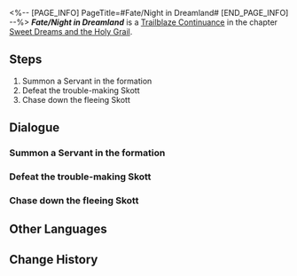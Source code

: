 <%-- [PAGE_INFO]
PageTitle=#Fate/Night in Dreamland#
[END_PAGE_INFO] --%>
{{Stub|Dialogue.}}
{{Mission Infobox
|id            = 1040533
|title         = 
|image         = <!--Mission Fate/Night in Dreamland.png-->
|type          = Trailblaze Continuance
|event_name    = 
|chapter       = Sweet Dreams and the Holy Grail
|requirements  = [[Trailblaze Continuance]] ''[[Fate/Night in Dreamland]]'' completed
|summary       = <!--official mission summary from Fate's Atlas-->
|characters    = Trailblazer
|startLocation = [[<!--starting world-->]] - [[<!--starting area-->]]
|world         = <!--starting world-->
|area          = <!--starting area-->
|prev          = 
|next          = 
|rewards       = Trailblaze EXP*500; Stellar Jade*60; Traveler's Guide*4; Refined Aether*4; Credit*80,000
}}
'''''Fate/Night in Dreamland''''' is a [[Trailblaze Continuance]] in the chapter [[Sweet Dreams and the Holy Grail]].

==Steps==
# Summon a Servant in the formation
# Defeat the trouble-making Skott
# Chase down the fleeing Skott

<!--
==Gameplay Notes==

--><!--
==Trial Character==

-->
==Dialogue==
{{Stub Dialogue}}
{{Dialogue End}}

===Summon a Servant in the formation{{subst:void|<!--104053302-->}}===
{{Mission Description|type=continuance|location=<!--to be added-->|update|To avoid summoning a total stranger, maybe it's time to brush up on your Penaconian History: The Clockie Series?}}
{{Dialogue Start}}
:{{tx}}
{{Dialogue End}}

===Defeat the trouble-making Skott{{subst:void|<!--104053303-->}}===
{{Mission Description|type=continuance|location=<!--to be added-->|update|Even if you failed to summon a Servant, nothing in the world can stop the Galactic Baseballer!}}
{{Dialogue Start}}
:{{tx}}
{{Dialogue End}}

===Chase down the fleeing Skott{{subst:void|<!--104053305-->}}===
{{Mission Description|type=continuance|location=<!--to be added-->|update|How can someone be such a pain in the neck?}}
{{Dialogue Start}}
:{{tx}}
{{Dialogue End}}

==Other Languages==
{{Other Languages
|en   = Fate/Night in Dreamland
|zhs  = 命运/驻足梦国之夜
|zht  = 命運/駐足夢國之夜
|ja   = Fate&nbsp;/&nbsp;夢の国で足を休める夜
|ko   = Fate/꿈나라의 밤에 머물며
|es   = Fate/Noche de los sueños detenidos
|fr   = Fate/Nuit des rêves réprimés
|ru   = Судьба: Ночь сновидений
|th   = Fate/ ณ รัตติกาลแห่งแดนฝัน
|vi   = Fate/Đêm Dừng Chân Nơi Giấc Mơ
|de   = Fate/Verweilen in der Nacht des Traumlandes
|id   = Fate/Malam di Negeri Mimpi
|pt   = Fate/Noite na Terra dos Sonhos
}}

==Change History==
{{Change History|3.4}}
